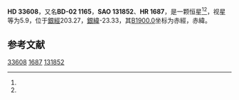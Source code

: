 {{Starbox begin
| name = HD 33608
}}
{{Starbox observe
| epoch = [[J2000.0|J2000.0]]
| constell = {{星座名待查}}<ref name=SIMBAD>{{cite web
 | url=http://simbad.u-strasbg.fr/simbad/sim-id?Ident=HR+1687
 | title =Pulsating variable Star
 | publisher=Centre de Données astronomiques de Strasbourg
 | work=SIMBAD
 | accessdate=2012-07-13}}</ref><ref name=DATA>{{cite web
 | url=http://vizier.u-strasbg.fr/viz-bin/VizieR-5?-out.add=.&-source=5050&-corr=PK=HR&-out.max=9999&HR=1687
 | title=VizieR Detailed Page
 | accessdate=2012-07-13
 | archive-date=2019-02-16
 | archive-url=https://web.archive.org/web/20190216105734/http://vizier.u-strasbg.fr/viz-bin/VizieR-5?-out.add=.&-source=5050&-corr=PK=HR&-out.max=9999&HR=1687
 | dead-url=no
 }}</ref>
| 星官 = 
| ra = {{RA|5|11|19.2}}<ref name=SIMBAD /><ref name=DATA />
| dec = {{DEC|-2|29|27}}<ref name=SIMBAD /><ref name=DATA />
| appmag_v = 5.9<ref name=SIMBAD /><ref name=DATA />
}}
{{Starbox character
| class = F5V<ref name=SIMBAD /><ref name=DATA />
| b-v = 0.46<ref name=SIMBAD /><ref name=DATA />
| u-b = 0.04<ref name=SIMBAD /><ref name=DATA />
| r-i = <ref name=SIMBAD /><ref name=DATA />
| variable = 
}}
{{Starbox astrometry
| radial_v = 0.04
| prop_mo_ra = 31
| parallax = 
| p_error = 
}}
{{Starbox catalog
| names =BD-02 1165，[[SAO星表|SAO]] 131852，[[HD星表|HD]] 33608，[[HR星表|HR]] 1687}}
{{Starbox reference |Simbad=HR+1687}}
{{Starbox end}}

'''HD 33608'''，又名'''BD-02 1165'''，'''SAO 131852'''、'''HR 1687'''，是一颗恒星<ref name=SIMBAD /><ref name=DATA />，视星等为5.9，位于[[銀道座標系|銀經]]203.27，[[銀道座標系|銀緯]]-23.33，其[[B1900.0|B1900.0]]坐标为赤經{{RA|5|6|17.1}}，赤緯{{DEC|-2|-23.33|51}}。

== 参考文献 ==
{{reflist}}

{{star-stub}}

[[Category:HD和HDE天體|33608]]
[[Category:HR天體|1687]]
[[Category:SAO天體|131852]]